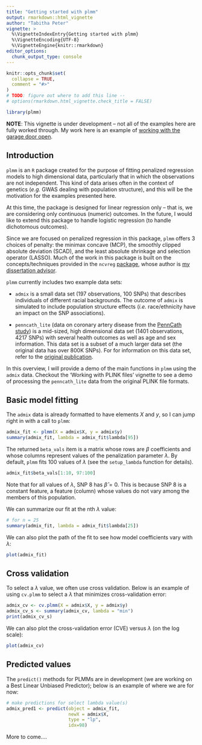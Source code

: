 ```yaml
---
title: "Getting started with plmm"
output: rmarkdown::html_vignette
author: "Tabitha Peter"
vignette: >
  %\VignetteIndexEntry{Getting started with plmm}
  %\VignetteEncoding{UTF-8}
  %\VignetteEngine{knitr::rmarkdown}
editor_options: 
  chunk_output_type: console
---
```


```r
knitr::opts_chunk$set(
  collapse = TRUE,
  comment = "#>"
)
# TODO: figure out where to add this line --
# options(rmarkdown.html_vignette.check_title = FALSE)
```

```r
library(plmm)
```

**NOTE**: This vignette is under development -- not all of the examples here are fully worked through. My work here is an example of [working with the garage door open](https://notes.andymatuschak.org/About_these_notes?stackedNotes=z21cgR9K3UcQ5a7yPsj2RUim3oM2TzdBByZu).

## Introduction 

`plmm` is an `R` package created for the purpose of fitting penalized regression models to high dimensional data, particularly that in which the observations are not independent. This kind of data arises often in the context of genetics (*e.g.* GWAS dealing with population structure), and this will be the motivation for the examples presented here.

At this time, the package is designed for linear regression only -- that is, we are considering only continuous (numeric) outcomes. In the future, I would like to extend this package to handle logistic regression (to handle dichotomous outcomes). 

Since we are focused on penalized regression in this package, `plmm` offers 3 choices of penalty: the minimax concave (MCP), the smoothly clipped absolute deviation (SCAD), and the least absolute shrinkage and selection operator (LASSO).  Much of the work in this package is built on the concepts/techniques provided in the `ncvreg` [package](https://github.com/pbreheny/ncvreg), whose author is [my dissertation advisor](https://myweb.uiowa.edu/pbreheny/). 

`plmm` currently includes two example data sets: 

  * `admix` is a small data set (197 observations, 100 SNPs) that describes individuals of different racial backgrounds. The outcome of `admix` is simulated to include population structure effects (*i.e.* race/ethnicity have an impact on the SNP associations). 
  
  * `penncath_lite` (data on coronary artery disease from the [PennCath study](https://pubmed.ncbi.nlm.nih.gov/21239051/)) is a mid-sized, high dimensional data set (1401 observations, 4217 SNPs) with several health outcomes as well as age and sex information. This data set is a subset of a much larger data set (the original data has over 800K SNPs). For for information on this data set, refer to the [original publication](https://pubmed.ncbi.nlm.nih.gov/21239051/).
  
In this overview, I will provide a demo of the main functions in `plmm` using the `admix` data. Checkout the 'Working with PLINK files' vignette to see a demo of processing the `penncath_lite` data from the original PLINK file formats. 


## Basic model fitting 

The `admix` data is already formatted to have elements $X$ and $y$, so I can jump right in with a call to `plmm`:

```r
admix_fit <- plmm(X = admix$X, y = admix$y)
summary(admix_fit, lambda = admix_fit$lambda[95])
```

The returned `beta_vals` item is a matrix whose rows are $\beta$ coefficients and whose columns represent values of the penalization parameter $\lambda$. By default, `plmm` fits 100 values of $\lambda$ (see the `setup_lambda` function for details). 

```r
admix_fit$beta_vals[1:10, 97:100]
```

Note that for all values of $\lambda$, SNP 8 has $\hat \beta = 0$. This is because SNP 8 is a constant feature, a feature (column) whose values do not vary among the members of this population.

We can summarize our fit at the nth $\lambda$ value:  

```r
# for n = 25 
summary(admix_fit, lambda = admix_fit$lambda[25])
```

We can also plot the path of the fit to see how model coefficients vary with $\lambda$:

```r
plot(admix_fit)
```

## Cross validation 

To select a $\lambda$ value, we often use cross validation. Below is an example of using `cv.plmm` to select a $\lambda$ that minimizes cross-validation error: 

```r
admix_cv <- cv.plmm(X = admix$X, y = admix$y)
admix_cv_s <- summary(admix_cv, lambda = "min")
print(admix_cv_s)
```

We can also plot the cross-validation error (CVE) versus $\lambda$ (on the log scale):

```r
plot(admix_cv)
```

## Predicted values 

The `predict()` methods for PLMMs are in development (we are working on a Best Linear Unbiased Predictor); below is an example of where we are for now: 

```r
# make predictions for select lambda value(s)
admix_pred1 <- predict(object = admix_fit,
                       newX = admix$X,
                       type = "lp",
                       idx=98)
```


More to come.... 
